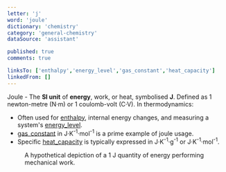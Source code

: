 ```yaml
---
letter: 'j'
word: 'joule'
dictionary: 'chemistry'
category: 'general-chemistry'
dataSource: 'assistant'

published: true
comments: true

linksTo: ['enthalpy','energy_level','gas_constant','heat_capacity']
linkedFrom: []
---
```


<a id="joule">Joule</a> - The **SI unit** of **energy**, work, or heat, symbolised **J**. Defined as 1 newton-metre (N·m) or 1 coulomb-volt (C·V). In thermodynamics:

- Often used for [enthalpy](#enthalpy), internal energy changes, and measuring a system's [energy_level](#energy_level).
- [gas_constant](#gas_constant) in J·K<sup>-1</sup>·mol<sup>-1</sup> is a prime example of joule usage.
- Specific [heat_capacity](#heat_capacity) is typically expressed in J·K<sup>-1</sup>·g<sup>-1</sup> or J·K<sup>-1</sup>·mol<sup>-1</sup>.

<Figure src="/site-images/joule-unit-example.png">
    A hypothetical depiction of a 1 J quantity of energy performing mechanical work.
</Figure>

